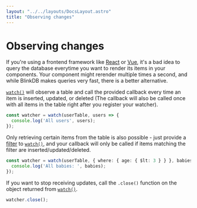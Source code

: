 ```yaml
---
layout: "../../layouts/DocsLayout.astro"
title: "Observing changes"
---
```


# Observing changes

If you're using a frontend framework like [React](https://reactjs.org/) or [Vue](https://vuejs.org/),
it's a bad idea to query the database everytime you want to render its items in your components.
Your component might rerender multiple times a second, and while BlinkDB makes queries
very fast, there is a better alternative.

[`watch()`](/docs/reference/watch) will observe a table and call the provided callback every time an item is inserted, updated, or deleted
(The callback will also be called once with all items in the table right after you register your watcher).

```ts
const watcher = watch(userTable, users => {
  console.log('All users', users);
});
```

Only retrieving certain items from the table is also possible - just provide a [filter](/docs/filter) to [`watch()`](/docs/reference/watch),
and your callback will only be called if items matching the filter are inserted/updated/deleted.

```ts
const watcher = watch(userTable, { where: { age: { $lt: 3 } } }, babies => {
  console.log('All babies: ', babies);
});
```

If you want to stop receiving updates, call the `.close()` function on the object returned from [`watch()`](/docs/reference/watch).

```ts
watcher.close();
```